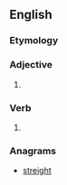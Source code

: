 ==English==

===Etymology===
{{suffix|right|est|lang=en}}

===Adjective===
{{head|en|adjective superlative form}}

# {{en-superlative of|right}}

===Verb===
{{head|en|verb form}}

# {{en-archaic second-person singular of|right}}

===Anagrams===
* [[streight#English|streight]]
